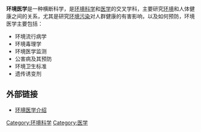 {{Unreferenced|time=2013-03-18T05:08:55+00:00 }}
'''环境医学'''是一种横断科学，是[[环境科学|环境科学]]和[[医学|医学]]的交叉学科，主要研究[[环境|环境]]和人体健康之间的关系，尤其是研究[[环境污染|环境污染]]对人群健康的有害影响，以及如何预防，环境医学主要包括：

*环境流行病学
*环境毒理学
*环境医学监测
*公害病及其预防
*环境卫生标准
*遗传诱变剂

== 外部链接 ==
*[https://web.archive.org/web/20071023214203/http://www.qsng.cn/html/bkjzx/smkxyxView/2006112990611.html 环境医学介绍]

[[Category:环境科学|Category:环境科学]]
[[Category:医学|Category:医学]]